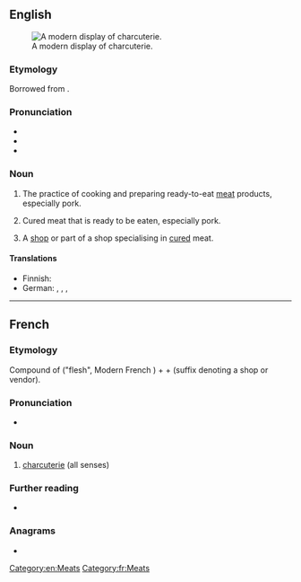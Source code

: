 ==English==
{{wikipedia}}
[[Image:Modern Charcuterie display.jpg|thumb|A modern display of charcuterie.]]

===Etymology===
Borrowed from {{bor|en|fr|charcuterie}}.

===Pronunciation===
* {{IPA|/ʃɑːɹˌkuːtəˈɹi/|/ʃɑːɹˈkuːtəɹi/|lang=en}}
* {{audio|en-us-charcuterie.ogg|Audio (US)|lang=en}}
* {{audio|en-uk-charcuterie.ogg|Audio (UK)|lang=en}}

===Noun===
{{en-noun|~}}

# {{lb|en|uncountable}} The practice of cooking and preparing ready-to-eat [[meat]] products, especially pork.
# {{lb|en|uncountable}} Cured meat that is ready to be eaten, especially pork.
# {{lb|en|countable}} A [[shop]] or part of a shop specialising in [[cured]] meat.

====Translations====
{{trans-top|cured meat, ready to be eaten}}
* Finnish: {{t|fi|lihaleikkeleet|p}}
* German: {{t|de|feine Fleisch- und Wurstwaren}}, {{t|de|Wurstdelikatessen}}, {{t|de|verzehrfertige Fleisch- und Wurstwaren}}, {{t|de|Charcuterie|f}} {{qualifier|Switzerland}}
{{trans-mid}}
{{trans-bottom}}

[[Category:en:Meats]]

----

==French==

===Etymology===
Compound of {{etyl|fro|fr}} {{m|fro|char}} ("flesh", Modern French {{m|fr|chair}}) + {{m|fr|cuit||cooked}} + {{m|fr|-erie}} (suffix denoting a shop or vendor).

===Pronunciation===
* {{fr-IPA}}
{{rfap|lang=fr}}

===Noun===
{{fr-noun|f}}

# [[#English|charcuterie]] (all senses)

===Further reading===
* {{R:TLFi}}

===Anagrams===
* {{l|fr|charcutière}}

[[Category:fr:Meats]]